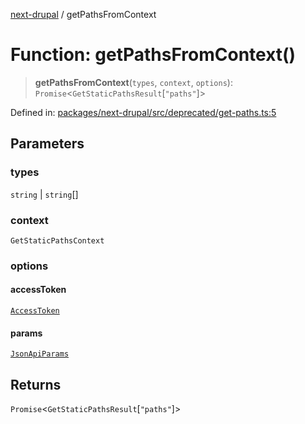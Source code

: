 [next-drupal](../globals.mdx) / getPathsFromContext

# Function: getPathsFromContext()

> **getPathsFromContext**(`types`, `context`, `options`): `Promise`\<`GetStaticPathsResult`\[`"paths"`\]\>

Defined in: [packages/next-drupal/src/deprecated/get-paths.ts:5](https://github.com/chapter-three/next-drupal/blob/f82409096888c944dd3eff45bf555062558ddd42/packages/next-drupal/src/deprecated/get-paths.ts#L5)

## Parameters

### types

`string` | `string`[]

### context

`GetStaticPathsContext`

### options

#### accessToken

[`AccessToken`](../interfaces/AccessToken.mdx)

#### params

[`JsonApiParams`](../type-aliases/JsonApiParams.mdx)

## Returns

`Promise`\<`GetStaticPathsResult`\[`"paths"`\]\>
